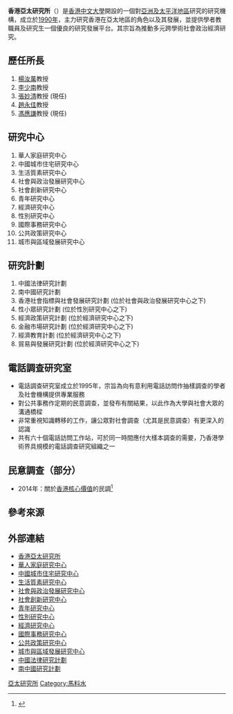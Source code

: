 '''香港亞太研究所'''（{{lang-en|Hong Kong Institute of Asia-Pacific Studies}}）是[[香港中文大學|香港中文大學]]開設的一個對[[亞洲及太平洋地區|亞洲及太平洋地區]]研究的研究機構，成立於[[1990年香港|1990年]]，主力研究香港在亞太地區的角色以及其發展，並提供學者教職員及研究生一個優良的研究發展平台。其宗旨為推動多元跨學術社會政治經濟研究。

== 歷任所長 ==
# [[楊汝萬|楊汝萬]]教授
# [[李少南|李少南]]教授
# [[張妙清|張妙清]]教授 (現任)
# [[趙永佳|趙永佳]]教授
# [[馮應謙|馮應謙]]教授 (現任)

== 研究中心 ==
# 華人家庭研究中心
# 中國城市住宅研究中心
# 生活質素研究中心
# 社會與政治發展研究中心
# 社會創新研究中心
# 青年研究中心
# 經濟研究中心
# 性別研究中心
# 國際事務研究中心
# 公共政策研究中心
# 城市與區域發展研究中心

== 研究計劃 ==
# 中國法律研究計劃
# 南中國研究計劃
# 香港社會指標與社會發展研究計劃 (位於社會與政治發展研究中心之下)
# 性小眾研究計劃 (位於性別研究中心之下)
# 經濟政策研究計劃 (位於經濟研究中心之下)
# 金融市場研究計劃 (位於經濟研究中心之下)
# 經濟教育計劃 (位於經濟研究中心之下)
# 貿易與發展研究計劃 (位於經濟研究中心之下)

== 電話調查研究室 ==
* 電話調查研究室成立於1995年，宗旨為向有意利用電話訪問作抽樣調查的學者及社會機構提供專業服務
* 對公共事務作定期的民意調查，並發布有關結果，以此作為大學與社會大眾的溝通橋樑
* 非常重視知識轉移的工作，讓公眾對社會調查（尤其是民意調查）有更深入的認識
* 共有六十個電話訪問工作站，可於同一時間應付大樣本調查的需要，乃香港學術界具規模的電話調查研究組織之一

== 民意調查（部分） ==
* 2014年：關於[[香港核心價值|香港核心價值]]的民調<ref>{{cite web|title=中大香港亞太研究所民調：香港核心價值多元多樣|url=http://www.cuhk.edu.hk/hkiaps/tellab/pdf/telepress/14/SP_Press_Release_20141030.pdf|date=2014-10-30|accessdate=2018-07-22|publisher=[[香港中文大學|香港中文大學]]香港亞太研究所|archiveurl=https://web.archive.org/web/20150717050134/http://www.cuhk.edu.hk/hkiaps/tellab/pdf/telepress/14/SP_Press_Release_20141030.pdf|archivedate=2015-07-17|dead-url=no}}</ref>

== 參考來源 ==
{{reflist}}

== 外部連結 ==
* [http://www.hkiaps.cuhk.edu.hk 香港亞太研究所]
* [http://www.hkiaps.cuhk.edu.hk/eng/research_units_centre_for_chinese_family_studies.asp 華人家庭研究中心] {{Wayback|url=http://www.hkiaps.cuhk.edu.hk/eng/research_units_centre_for_chinese_family_studies.asp |date=20170922164532 }}
* [http://www.chi1993.cuhk.edu.hk 中國城市住宅研究中心] {{Wayback|url=http://www.chi1993.cuhk.edu.hk/ |date=20160126214957 }}
* [http://www.cuhk.edu.hk/hkiaps/qol/ 生活質素研究中心] {{Wayback|url=http://www.cuhk.edu.hk/hkiaps/qol/ |date=20170830220153 }}
* [http://www.cuhk.edu.hk/hkiaps/csp/ 社會與政治發展研究中心] {{Wayback|url=http://www.cuhk.edu.hk/hkiaps/csp/ |date=20170830220637 }}
* [http://www.hkiaps.cuhk.edu.hk/eng/research_units_centre_for_social_innovation_studies.asp 社會創新研究中心] {{Wayback|url=http://www.hkiaps.cuhk.edu.hk/eng/research_units_centre_for_social_innovation_studies.asp |date=20170922163700 }}
* [http://youthstudies.com.cuhk.edu.hk 青年研究中心] {{Wayback|url=http://youthstudies.com.cuhk.edu.hk/ |date=20200222070032 }}
* [http://www.cuhk.edu.hk/hkiaps/grc/ 性別研究中心] {{Wayback|url=http://www.cuhk.edu.hk/hkiaps/grc/ |date=20170808131033 }}
* [http://www.cuhk.edu.hk/hkiaps/erc/ 經濟研究中心] {{Wayback|url=http://www.cuhk.edu.hk/hkiaps/erc/ |date=20180820123805 }}
* [http://www.hkiaps.cuhk.edu.hk/eng/research_units_international_affairs_research_centre.asp 國際事務研究中心] {{Wayback|url=http://www.hkiaps.cuhk.edu.hk/eng/research_units_international_affairs_research_centre.asp |date=20170922162252 }}
* [http://www.cuhk.edu.hk/hkiaps/pprc/ 公共政策研究中心] {{Wayback|url=http://www.cuhk.edu.hk/hkiaps/pprc/ |date=20170611125857 }}
* [http://www.cuhk.edu.hk/centre/curd/ 城市與區域發展研究中心] {{Wayback|url=http://www.cuhk.edu.hk/centre/curd/ |date=20170830221431 }}
* [http://www.hkiaps.cuhk.edu.hk/eng/research_units_chinese_law_programme.asp 中國法律研究計劃] {{Wayback|url=http://www.hkiaps.cuhk.edu.hk/eng/research_units_chinese_law_programme.asp |date=20180213143857 }}
* [http://www.cuhk.edu.hk/hkiaps/south/ENG/ 南中國研究計劃] {{Wayback|url=http://www.cuhk.edu.hk/hkiaps/south/ENG/ |date=20170807113556 }}

{{香港中文大學}}

[[Category:香港中文大學|亞太研究所]]
[[Category:馬料水|Category:馬料水]]